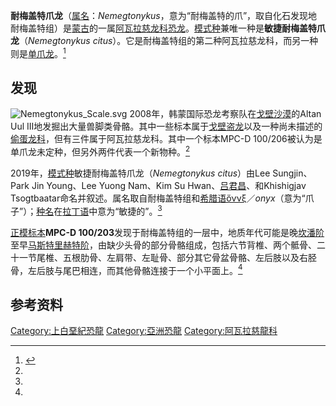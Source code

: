 {{Automatic taxobox
| fossil_range = 晚[[白垩纪|白垩纪]]，{{fossilrange|70}}
| image = Nemegtonykus_Skeletal.png
| image_upright = 1.15
| image_caption = 耐梅盖特爪龙骨骼重建，展示了已发现的化石，比例尺＝10㎝
| taxon = Nemegtonykus
| authority = Lee ''et al.'', 2019 
| type_species = '''敏捷耐梅盖特爪龙<br/>''Nemegtonykus citus'''''
| type_species_authority = Lee ''et al.'', 2019
| subdivision_ranks = 
| subdivision = 
}}

'''耐梅盖特爪龙'''（[[属名|属名]]：''Nemegtonykus''，意为“耐梅盖特的爪”，取自化石发现地耐梅盖特组）是[[蒙古|蒙古]]{{le|耐梅盖特组|Nemegt Formation}}的一属[[阿瓦拉慈龙科|阿瓦拉慈龙科]][[恐龙|恐龙]]。[[模式种|模式种]]兼唯一种是'''敏捷耐梅盖特爪龙'''（''Nemegtonykus citus''）。它是耐梅盖特组的第二种阿瓦拉慈龙科，而另一种则是[[单爪龙|单爪龙]]。<ref name="Lee2019">{{cite journal|first=Sungjin |last=Lee |first2=Jin-Young |last2=Park |first3=Yuong-Nam |last3=Lee |first4=Su-Hwan |last4=Kim |first5=Junchang |last5=Lü |first6=Rinchen |last6=Barsbold |first7=Khishigjav |last7=Tsogtbaatar |year=2019 |title= A new alvarezsaurid dinosaur from the Nemegt Formation of Mongolia |journal=Scientific Reports |volume=9 |issue=1 |page=15493 |doi=10.1038/s41598-019-52021-y |pmid=31664171 |pmc=6820876 }}</ref>

==发现==
[[File:Nemegtonykus_Scale.svg|thumb]]
2008年，韩蒙国际恐龙考察队在[[戈壁沙漠|戈壁沙漠]]的Altan Uul III地发掘出大量兽脚类骨骼。其中一些标本属于[[戈壁盗龙|戈壁盗龙]]以及一种尚未描述的[[偷蛋龙科|偷蛋龙科]]，但有三件属于阿瓦拉慈龙科。其中一个标本MPC-D 100/206被认为是单爪龙未定种，但另外两件代表一个新物种。<ref name="Lee2019"/>

2019年，[[模式种|模式种]]敏捷耐梅盖特爪龙（''Nemegtonykus citus''）由Lee Sungjin、Park Jin Young、Lee Yuong Nam、Kim Su Hwan、[[吕君昌|吕君昌]]、{{le|瑞钦·巴思钵|Rinchen Barsbold}}和Khishigjav Tsogtbaatar命名并叙述。属名取自耐梅盖特组和[[希腊语|希腊语]]ὄννξ／''onyx''（意为“爪子”）；[[种名|种名]]在[[拉丁语|拉丁语]]中意为“敏捷的”。<ref name="Lee2019"/>

[[正模标本|正模标本]]'''MPC-D 100/203'''发现于耐梅盖特组的一层中，地质年代可能是晚[[坎潘阶|坎潘阶]]至早[[马斯特里赫特阶|马斯特里赫特阶]]，由缺少头骨的部分骨骼组成，包括六节背椎、两个骶骨、二十一节尾椎、五根肋骨、左肩带、左耻骨、部分其它骨盆骨骼、左后肢以及右胫骨，左后肢与尾巴相连，而其他骨骼连接于一个小平面上。<ref name="Lee2019"/>

== 参考资料 ==
{{Reflist}}
{{手盜龍類|M.}}
{{Taxonbar|from=Q72914385}}
{{theropod-stub}}
[[Category:上白堊紀恐龍|Category:上白堊紀恐龍]]
[[Category:亞洲恐龍|Category:亞洲恐龍]]
[[Category:阿瓦拉慈龍科|Category:阿瓦拉慈龍科]]